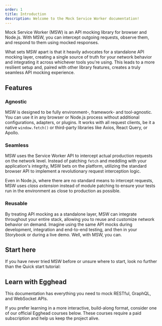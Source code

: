 ```yaml
---
order: 1
title: Introduction
description: Welcome to the Mock Service Worker documentation!
---
```



Mock Service Worker (MSW) is an API mocking library for browser and Node.js. With MSW, you can intercept outgoing requests, observe them, and respond to them using mocked responses.

What sets MSW apart is that it heavily advocates for a standalone API mocking layer, creating a single source of truth for your network behavior and integrating it across whichever tools you're using. This leads to a more resilient setup and, paired with other library features, creates a truly seamless API mocking experience.

## Features

### Agnostic

MSW is designed to be fully environment-, framework- and tool-agnostic. You can use it in any browser or Node.js process without additional configurations, adapters, or plugins. It works with all request clients, be it a native `window.fetch()` or third-party libraries like Axios, React Query, or Apollo.

### Seamless

MSW uses the Service Worker API to intercept actual production requests on the network level. Instead of patching `fetch` and meddling with your application's integrity, MSW bets on the platform, utilizing the standard browser API to implement a revolutionary request interception logic.

Even in Node.js, where there are no standard means to intercept requests, MSW uses _class extension_ instead of module patching to ensure your tests run in the environment as close to production as possible.

### Reusable

By treating API mocking as a standalone layer, MSW can integrate throughout your entire stack, allowing you to reuse and customize network behavior on demand. Imagine using the same API mocks during development, integration and end-to-end testing, and then in your Storybook or during a live demo. Well, with MSW, you can.

## Start here

If you have never tried MSW before or unsure where to start, look no further than the Quick start tutorial:


<PageCard
  url="/docs/quick-start"
  icon={WindowIcon}
  title="Quick start"
  description="Get MSW up and running in under five minutes."
/>

## Learn with Egghead

This documentation has everything you need to mock RESTful, GraphQL, and WebSocket APIs.

If you prefer learning in a more interactive, build-along format, consider one of our official Egghead courses below. These courses require a paid subscription and help us keep the project alive.


<div className="grid gap-10 md:grid-cols-2">
  <EggheadCourseBanner
    title="REST and GraphQL"
    description="Learn how to mock RESTful and GraphQL APIs by building a movie streaming app."
    courseUrl="https://egghead.io/courses/mock-rest-and-graphql-apis-with-mock-service-worker-8d471ece"
    thumbnailUrl={eggheadRestGraphQLCover.src}
  />
  <EggheadCourseBanner
    title="WebSockets"
    description="Learn how to mock WebSocket APIs by building your own chat."
    courseUrl="https://egghead.io/courses/mocking-websocket-apis-with-mock-service-worker-9933b7f5"
    thumbnailUrl={eggheadWebSocketsCover.src}
  />
</div>
